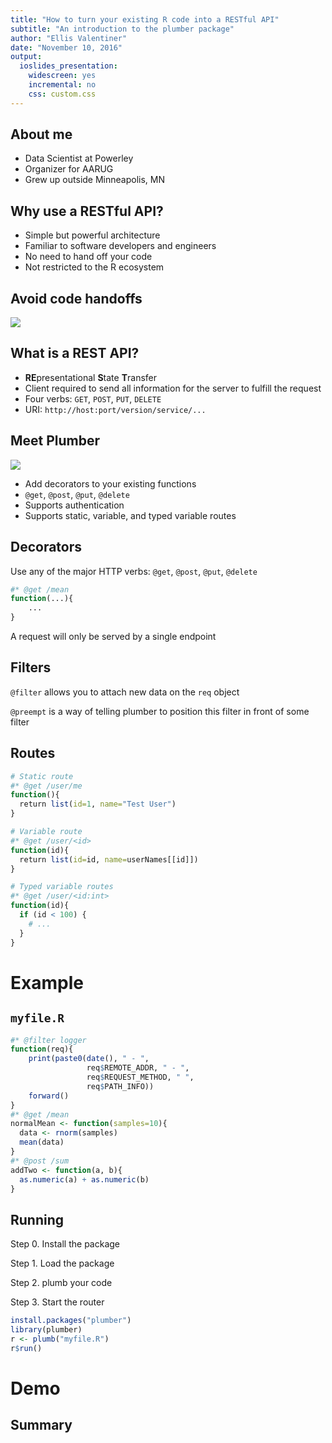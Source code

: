 ```yaml
---
title: "How to turn your existing R code into a RESTful API"
subtitle: "An introduction to the plumber package"
author: "Ellis Valentiner"
date: "November 10, 2016"
output:
  ioslides_presentation:
    widescreen: yes
    incremental: no
    css: custom.css
---
```


## About me {.reallybig}

- Data Scientist at Powerley
- Organizer for AARUG
- Grew up outside Minneapolis, MN

## Why use a RESTful API? {.reallybig}

- Simple but powerful architecture
- Familiar to software developers and engineers
- No need to hand off your code
- Not restricted to the R ecosystem

## Avoid code handoffs {.reallybig}

<img src="https://i-msdn.sec.s-msft.com/en-us/microsoft-r/media/deployr-about/deployrworkflowstory.png" style="max-height: 80%; display: block; margin: 0 auto;">

## What is a REST API? {.reallybig}

- **RE**presentational **S**tate **T**ransfer
- Client required to send all information for the server to fulfill the request
- Four verbs: `GET`, `POST`, `PUT`, `DELETE`
- URI: `http://host:port/version/service/...`

## Meet Plumber {.reallybig}

<img src="http://plumber.trestletech.com/components/images/plumber.png" style="max-height: 30%; display: block; margin: 0 auto;">

- Add decorators to your existing functions
- `@get`, `@post`, `@put`, `@delete`
- Supports authentication
- Supports static, variable, and typed variable routes

## Decorators {.reallybig}

Use any of the major HTTP verbs: `@get`, `@post`, `@put`, `@delete`

```r
#* @get /mean
function(...){
    ...
}
```

A request will only be served by a single endpoint

## Filters {.reallybig}

`@filter` allows you to attach new data on the `req` object

`@preempt` is a way of telling plumber to position this filter in front of some filter

## Routes {.normal}

```r
# Static route
#* @get /user/me
function(){
  return list(id=1, name="Test User")
}

# Variable route
#* @get /user/<id>
function(id){
  return list(id=id, name=userNames[[id]])
}

# Typed variable routes
#* @get /user/<id:int>
function(id){
  if (id < 100) {
    # ...
  }
}
```

# Example

## `myfile.R`

```r
#* @filter logger
function(req){
    print(paste0(date(), " - ",
                 req$REMOTE_ADDR, " - ",
                 req$REQUEST_METHOD, " ",
                 req$PATH_INFO))
    forward()
}
#* @get /mean
normalMean <- function(samples=10){
  data <- rnorm(samples)
  mean(data)
}
#* @post /sum
addTwo <- function(a, b){
  as.numeric(a) + as.numeric(b)
}
```

## Running {.bigger}

Step 0. Install the package

Step 1. Load the package

Step 2. plumb your code

Step 3. Start the router

```r
install.packages("plumber")
library(plumber)
r <- plumb("myfile.R")
r$run()
```

# Demo

## Summary


